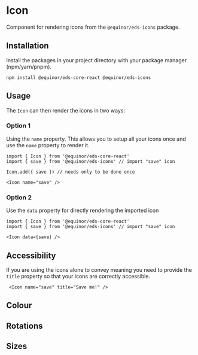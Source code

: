 


# Icon 
Component for rendering icons from the `@equinor/eds-icons` package.

<Story id="icons-icon--introduction" />
<PropsTable />

## Installation 

Install the packages in your project directory with your package manager (npm/yarn/pnpm).
```shell
npm install @equinor/eds-core-react @equinor/eds-icons
```

## Usage

The `Icon` can then render the icons in two ways: 

### Option 1 

Using the `name` property. This allows you to setup all your icons once and use the `name` property to render it.
```tsx
import { Icon } from '@equinor/eds-core-react'
import { save } from '@equinor/eds-icons' // import "save" icon

Icon.add({ save }) // needs only to be done once

<Icon name="save" />
```
### Option 2

Use the `data` property for directly rendering the imported icon
```tsx
import { Icon } from '@equinor/eds-core-react'
import { save } from '@equinor/eds-icons' // import "save" icon

<Icon data={save} />
```


## Accessibility
If you are using the icons alone to convey meaning you need to provide the `title` property so that your icons are correctly accessible.
```tsx
 <Icon name="save" title="Save me!" />
```


## Colour
<Story id="icons-icon--color" />


## Rotations
<Story id="icons-icon--rotations" />


## Sizes
<Story id="icons-icon--sizes" />






